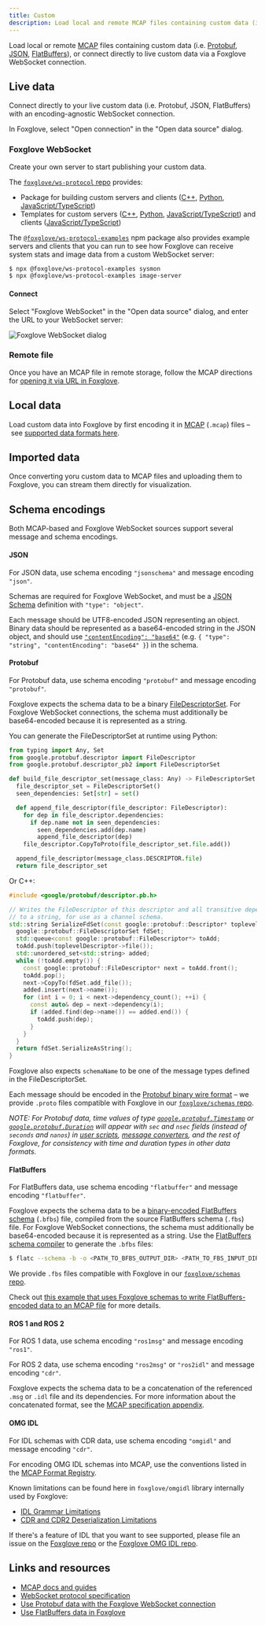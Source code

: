 ```yaml
---
title: Custom
description: Load local and remote MCAP files containing custom data (i.e. Protobuf, JSON, FlatBuffers), or connect directly to live custom data via a Foxglove WebSocket connection.
---
```


Load local or remote [MCAP](https://mcap.dev) files containing custom data (i.e. [Protobuf](https://developers.google.com/protocol-buffers), [JSON](http://jsonschema.org/), [FlatBuffers](https://google.github.io/flatbuffers)), or connect directly to live custom data via a Foxglove WebSocket connection.

## Live data

Connect directly to your live custom data (i.e. Protobuf, JSON, FlatBuffers) with an encoding-agnostic WebSocket connection.

In Foxglove, select "Open connection" in the "Open data source" dialog.

### Foxglove WebSocket

Create your own server to start publishing your custom data.

The [`foxglove/ws-protocol` repo](https://github.com/foxglove/ws-protocol) provides:

- Package for building custom servers and clients ([C++](https://github.com/foxglove/ws-protocol/tree/main/cpp), [Python](https://github.com/foxglove/ws-protocol/tree/main/python), [JavaScript/TypeScript](https://github.com/foxglove/ws-protocol/tree/main/typescript/ws-protocol))
- Templates for custom servers ([C++](https://github.com/foxglove/ws-protocol/tree/main/cpp/examples), [Python](https://github.com/foxglove/ws-protocol/tree/main/python#example-servers), [JavaScript/TypeScript](https://github.com/foxglove/ws-protocol/tree/main/typescript/ws-protocol#server-template)) and clients ([JavaScript/TypeScript](https://github.com/foxglove/ws-protocol/tree/main/typescript/ws-protocol#client-template))

The [`@foxglove/ws-protocol-examples`](https://github.com/foxglove/ws-protocol/tree/main/typescript/ws-protocol-examples) npm package also provides example servers and clients that you can run to see how Foxglove can receive system stats and image data from a custom WebSocket server:

```bash
$ npx @foxglove/ws-protocol-examples sysmon
$ npx @foxglove/ws-protocol-examples image-server
```

#### Connect

Select "Foxglove WebSocket" in the "Open data source" dialog, and enter the URL to your WebSocket server:

![Foxglove WebSocket dialog](/img/docs/connecting-to-data/foxglove-websocket.png)

<FoxgloveWebSocketResetDirections />

### Remote file

Once you have an MCAP file in remote storage, follow the MCAP directions for [opening it via URL in Foxglove](/docs/connecting-to-data/frameworks/mcap#remote-file).

<CorsDirections />

## Local data

Load custom data into Foxglove by first encoding it in [MCAP](https://mcap.dev) (`.mcap`) files – see [supported data formats here](https://mcap.dev/guides#supported-formats).

<LocalDataDirections/>

## Imported data

Once converting yoru custom data to MCAP files and uploading them to Foxglove, you can stream them directly for visualization.

<ImportedDataDirections/>

## Schema encodings

Both MCAP-based and Foxglove WebSocket sources support several message and schema encodings.

#### JSON

For JSON data, use schema encoding `"jsonschema"` and message encoding `"json"`.

Schemas are required for Foxglove WebSocket, and must be a [JSON Schema](https://json-schema.org/) definition with `"type": "object"`.

Each message should be UTF8-encoded JSON representing an object. Binary data should be represented as a base64-encoded string in the JSON object, and should use [`"contentEncoding": "base64"`](https://json-schema.org/draft/2020-12/json-schema-validation.html#rfc.section.8.3) (e.g. `{ "type": "string", "contentEncoding": "base64" }`) in the schema.

#### Protobuf

For Protobuf data, use schema encoding `"protobuf"` and message encoding `"protobuf"`.

Foxglove expects the schema data to be a binary [FileDescriptorSet](https://developers.google.com/protocol-buffers/docs/techniques#self-description). For Foxglove WebSocket connections, the schema must additionally be base64-encoded because it is represented as a string.

You can generate the FileDescriptorSet at runtime using Python:

```python
from typing import Any, Set
from google.protobuf.descriptor import FileDescriptor
from google.protobuf.descriptor_pb2 import FileDescriptorSet

def build_file_descriptor_set(message_class: Any) -> FileDescriptorSet:
  file_descriptor_set = FileDescriptorSet()
  seen_dependencies: Set[str] = set()

  def append_file_descriptor(file_descriptor: FileDescriptor):
    for dep in file_descriptor.dependencies:
      if dep.name not in seen_dependencies:
        seen_dependencies.add(dep.name)
        append_file_descriptor(dep)
    file_descriptor.CopyToProto(file_descriptor_set.file.add())

  append_file_descriptor(message_class.DESCRIPTOR.file)
  return file_descriptor_set
```

Or C++:

```cpp
#include <google/protobuf/descriptor.pb.h>

// Writes the FileDescriptor of this descriptor and all transitive dependencies
// to a string, for use as a channel schema.
std::string SerializeFdSet(const google::protobuf::Descriptor* toplevelDescriptor) {
  google::protobuf::FileDescriptorSet fdSet;
  std::queue<const google::protobuf::FileDescriptor*> toAdd;
  toAdd.push(toplevelDescriptor->file());
  std::unordered_set<std::string> added;
  while (!toAdd.empty()) {
    const google::protobuf::FileDescriptor* next = toAdd.front();
    toAdd.pop();
    next->CopyTo(fdSet.add_file());
    added.insert(next->name());
    for (int i = 0; i < next->dependency_count(); ++i) {
      const auto& dep = next->dependency(i);
      if (added.find(dep->name()) == added.end()) {
        toAdd.push(dep);
      }
    }
  }
  return fdSet.SerializeAsString();
}
```

Foxglove also expects `schemaName` to be one of the message types defined in the FileDescriptorSet.

Each message should be encoded in the [Protobuf binary wire format](https://developers.google.com/protocol-buffers/docs/encoding) – we provide `.proto` files compatible with Foxglove in our [`foxglove/schemas` repo](https://github.com/foxglove/schemas).

_NOTE: For Protobuf data, time values of type [`google.protobuf.Timestamp`](https://protobuf.dev/reference/protobuf/google.protobuf/#timestamp) or [`google.protobuf.Duration`](https://protobuf.dev/reference/protobuf/google.protobuf/#duration) will appear with `sec` and `nsec` fields (instead of `seconds` and `nanos`) in [user scripts](/docs/visualizing/panels/user-scripts), [message converters](/docs/visualizing/extensions/getting-started#message-converters), and the rest of Foxglove, for consistency with time and duration types in other data formats._

#### FlatBuffers

For FlatBuffers data, use schema encoding `"flatbuffer"` and message encoding `"flatbuffer"`.

Foxglove expects the schema data to be a [binary-encoded FlatBuffers schema](https://google.github.io/flatbuffers/intermediate_representation.html) (`.bfbs`) file, compiled from the source FlatBuffers schema (`.fbs`) file. For Foxglove WebSocket connections, the schema must additionally be base64-encoded because it is represented as a string. Use the [FlatBuffers schema compiler](https://google.github.io/flatbuffers/flatbuffers_guide_using_schema_compiler.html) to generate the `.bfbs` files:

```bash
$ flatc --schema -b -o <PATH_TO_BFBS_OUTPUT_DIR> <PATH_TO_FBS_INPUT_DIR>
```

We provide `.fbs` files compatible with Foxglove in our [`foxglove/schemas` repo](https://github.com/foxglove/schemas/tree/main/schemas/flatbuffer).

Check out [this example that uses Foxglove schemas to write FlatBuffers-encoded data to an MCAP file](https://github.com/foxglove/mcap/blob/main/typescript/examples/flatbufferswriter/scripts/main.ts) for more details.

#### ROS 1 and ROS 2

For ROS 1 data, use schema encoding `"ros1msg"` and message encoding `"ros1"`.

For ROS 2 data, use schema encoding `"ros2msg"` or `"ros2idl"` and message encoding `"cdr"`.

Foxglove expects the schema data to be a concatenation of the referenced `.msg` or `.idl` file and its dependencies. For more information about the concatenated format, see the [MCAP specification appendix](https://mcap.dev/specification/appendix.html#ros1msg-data-format).

#### OMG IDL

For IDL schemas with CDR data, use schema encoding `"omgidl"` and message encoding `"cdr"`.

For encoding OMG IDL schemas into MCAP, use the conventions listed in the [MCAP Format Registry](https://mcap.dev/spec/registry#omgidl).


Known limitations can be found here in `foxglove/omgidl` library internally used by Foxglove:
 - [IDL Grammar Limitations](https://github.com/foxglove/omgidl/blob/main/packages/omgidl-parser/README.md#omg-idl-subset-support)
 - [CDR and CDR2 Deserialization Limitations](https://github.com/foxglove/omgidl/blob/main/packages/omgidl-serialization/README.md#known-limitations)

 If there's a feature of IDL that you want to see supported, please file an issue on the [Foxglove repo](https://github.com/foxglove/studio/issues) or the [Foxglove OMG IDL repo](https://github.com/foxglove/omgidl/issues).

## Links and resources

- [MCAP docs and guides](https://mcap.dev)
- [WebSocket protocol specification](https://github.com/foxglove/ws-protocol/blob/main/docs/spec.md)
- [Use Protobuf data with the Foxglove WebSocket connection](/blog/using-protobuf-data-with-the-foxglove-websocket-connection)
- [Use FlatBuffers data in Foxglove](/blog/announcing-flatbuffers-support-in-foxglove)
